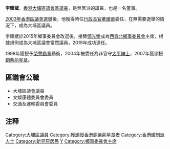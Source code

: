 {{BLP unsourced|time=2020-09-10T09:07:00+00:00}}
'''李耀斌'''{{BBSHK}}{{MH}}{{JP}}，[[香港|香港]][[大埔區議會|大埔區議會]][[區議員|區議員]]，是無黨派的議員，也是一名董事。

[[2003年香港區議會選舉|2003年香港區議會選舉]]後，他獲得時任[[香港特別行政區行政長官|行政長官]][[董建華|董建華]]委任，在無需要選舉的情況下，成為大埔區議員。

李耀斌於2015年鄉事委員會改選後，接替[[鄧光榮_(新界原居民)|鄧光榮]]成為[[鄉事委員會|西貢北鄉事委員會]]主席，根據規例成為大埔區議會當然議員，2019年成功連任。

1998年獲授予[[榮譽勳章|榮譽勳章]]勳銜，2004年被委任為非官守[[太平紳士|太平紳士]]，2007年獲頒授[[銅紫荊星章|銅紫荊星章]]。

==區議會公職==
*大埔區議會議員
*文娛康體委員會委員
*交通及運輸委員會委員

==注释==
<references />

{{大埔區議會議員 (2020-2023)}}

[[Category:大埔區議員|Category:大埔區議員]]
[[Category:獲頒授香港銅紫荊星章者|Category:獲頒授香港銅紫荊星章者]]
[[Category:香港建制派人士|Category:香港建制派人士]]
[[Category:新界原居民|Category:新界原居民]]
[[Category:李姓|Y]]
[[Category:鄉事委員會主席|Category:鄉事委員會主席]]